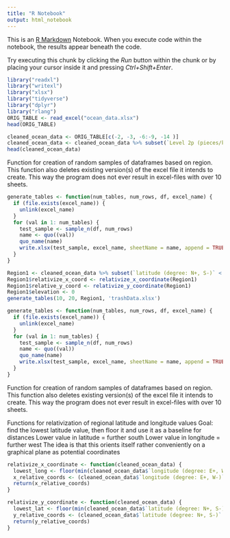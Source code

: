 ```yaml
---
title: "R Notebook"
output: html_notebook
---
```


This is an [R Markdown](http://rmarkdown.rstudio.com) Notebook. When you execute code within the notebook, the results appear beneath the code. 

Try executing this chunk by clicking the *Run* button within the chunk or by placing your cursor inside it and pressing *Ctrl+Shift+Enter*. 

```r
library("readxl")
library("writexl")
library("xlsx")
library("tidyverse")
library("dplyr")
library("rlang")
ORIG_TABLE <- read_excel("ocean_data.xlsx")
head(ORIG_TABLE)
```


```r
cleaned_ocean_data <- ORIG_TABLE[c(-2, -3, -6:-9, -14 )]
cleaned_ocean_data <- cleaned_ocean_data %>% subset(`Level 2p (pieces/km2)` != 0)
head(cleaned_ocean_data)
```
Function for creation of random samples of dataframes based on region. This function also deletes existing version(s) of the excel file it intends to create. This way the program does not ever result in excel-files with over 10 sheets.

```r
generate_tables <- function(num_tables, num_rows, df, excel_name) {
  if (file.exists(excel_name)) {
    unlink(excel_name)
  }
  for (val in 1: num_tables) {
    test_sample <- sample_n(df, num_rows)
    name <- quo((val))
    quo_name(name)
    write.xlsx(test_sample, excel_name, sheetName = name, append = TRUE)
  }
}
```
```r

Region1 <- cleaned_ocean_data %>% subset(`latitude (degree: N+, S-)` < 10 & `latitude (degree: N+, S-)` > 0 & `longitude (degree: E+, W-)` < -100)
Region1$relativize_x_coord <- relativize_x_coordinate(Region1)
Region1$relative_y_coord <- relativize_y_coordinate(Region1)
Region1$elevation <- 0
generate_tables(10, 20, Region1, 'trashData.xlsx')

```
```r
generate_tables <- function(num_tables, num_rows, df, excel_name) {
  if (file.exists(excel_name)) {
    unlink(excel_name)
  }
  for (val in 1: num_tables) {
    test_sample <- sample_n(df, num_rows)
    name <- quo((val))
    quo_name(name)
    write.xlsx(test_sample, excel_name, sheetName = name, append = TRUE)
  }
}
```
Function for creation of random samples of dataframes based on region. This function also deletes existing version(s) of the excel file it intends to create. This way the program does not ever result in excel-files with over 10 sheets.


Functions for relativization of regional latitude and longitude values
Goal: find the lowest latitude value, then floor it and use it as a baseline for distances
Lower value in latitude = further south
Lower value in longitude = further west
The idea is that this orients itself rather conveniently on a graphical plane as potential coordinates

```r
relativize_x_coordinate <- function(cleaned_ocean_data) {
  lowest_long <- floor(min(cleaned_ocean_data$`longitude (degree: E+, W-)`))
  x_relative_coords <- (cleaned_ocean_data$`longitude (degree: E+, W-)` - lowest_long) * 0.085 #(85000 = amount of meters between one degree of longitude)
  return(x_relative_coords)
}
```

```r
relativize_y_coordinate <- function(cleaned_ocean_data) {
  lowest_lat <- floor(min(cleaned_ocean_data$`latitude (degree: N+, S-)`))
  y_relative_coords <- (cleaned_ocean_data$`latitude (degree: N+, S-)` - lowest_lat) * 2.1 #about 110 km in between degrees of latitude, and this is in meters
  return(y_relative_coords)
}
```